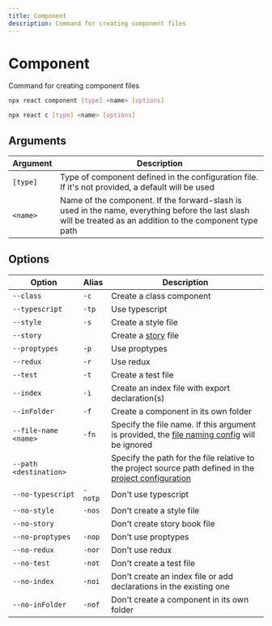 ---
title: Component
description: Command for creating component files
---

# Component

<Description>Command for creating component files</Description>

```bash
npx react component [type] <name> [options]
```

```bash
npx react c [type] <name> [options]
```

## Arguments

| Argument             | Description                                                                                                                                                 |
| -------------------- | ----------------------------------------------------------------------------------------------------------------------------------------------------------- |
| <code>[type]</code>  | Type of component defined in the configuration file. If it's not provided, a default will be used                                                           |
| <code><name\></code> | Name of the component. If the forward-slash is used in the name, everything before the last slash will be treated as an addition to the component type path |

## Options

| Option                             | Alias              | Description                                                                                                                     |
| ---------------------------------- | ------------------ | ------------------------------------------------------------------------------------------------------------------------------- |
| <code>--class</code>               | <code>-c</code>    | Create a class component                                                                                                        |
| <code>--typescript</code>          | <code>-tp</code>   | Use typescript                                                                                                                  |
| <code>--style</code>               | <code>-s</code>    | Create a style file                                                                                                             |
| <code>--story</code>               | <EmptyColumn />    | Create a [story](https://storybook.js.org/docs/react/get-started/introduction) file                                             |
| <code>--proptypes</code>           | <code>-p</code>    | Use proptypes                                                                                                                   |
| <code>--redux</code>               | <code>-r</code>    | Use redux                                                                                                                       |
| <code>--test</code>                | <code>-t</code>    | Create a test file                                                                                                              |
| <code>--index</code>               | <code>-i</code>    | Create an index file with export declaration(s)                                                                                 |
| <code>--inFolder</code>            | <code>-f</code>    | Create a component in its own folder                                                                                            |
| <code>--file-name <name\></code>   | <code>-fn</code>   | Specify the file name. If this argument is provided, the [file naming config](/docs/config/project#file-naming) will be ignored |
| <code>--path <destination\></code> | <EmptyColumn />    | Specify the path for the file relative to the project source path defined in the [project configuration](/docs/config/project)  |
| <code>--no-typescript</code>       | <code>-notp</code> | Don't use typescript                                                                                                            |
| <code>--no-style</code>            | <code>-nos</code>  | Don't create a style file                                                                                                       |
| <code>--no-story</code>            | <EmptyColumn />    | Don't create story book file                                                                                                    |
| <code>--no-proptypes</code>        | <code>-nop</code>  | Don't use proptypes                                                                                                             |
| <code>--no-redux</code>            | <code>-nor</code>  | Don't use redux                                                                                                                 |
| <code>--no-test</code>             | <code>-not</code>  | Don't create a test file                                                                                                        |
| <code>--no-index</code>            | <code>-noi</code>  | Don't create an index file or add declarations in the existing one                                                              |
| <code>--no-inFolder</code>         | <code>-nof</code>  | Don't create a component in its own folder                                                                                      |
